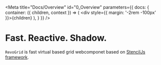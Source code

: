 
<Meta
    title="Docs/Overview"
    id="0_Overview"
    parameters={{
        docs: {
          container: ({ children, context }) => (
            <DocsContainer context={context}>
              <div style={{ margin: '-2rem -100px' }}>{children}</div>
            </DocsContainer>
          ),
        }
    }}
/>

# Fast. Reactive. Shadow.


`RevoGrid` is fast virtual based grid webcomponet based on [StencilJs framework](https://stenciljs.com/docs/introduction).

# &nbsp;
<Story id="overview--story"></Story>

<Canvas withSource="none">
    <div class="panel">
        <div class="vue panel-pic"></div>
        <div class="react panel-pic"></div>
        <div class="angular panel-pic"></div>
        <div class="ember panel-pic"></div>
        <div class="html5 panel-pic"></div>
    </div>
</Canvas>